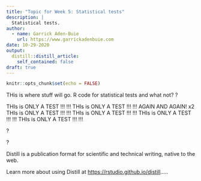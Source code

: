 ```yaml
---
title: "Topic for Week 5: Statistical tests"
description: |
  Statistical tests.
author:
  - name: Garrick Aden-Buie
    url: https://www.garrickadenbuie.com
date: 10-29-2020
output:
  distill::distill_article:
    self_contained: false
draft: true
---
```


```r
knitr::opts_chunk$set(echo = FALSE)
```

THis is where stuff will go.
R code for statistical tests and what not? ? 

THIs is ONLY A TEST !!! !!!
THIs is ONLY A TEST !!! !!!
AGAIN AND AGAIN! x2
THIs is ONLY A TEST !!! !!!
THIs is ONLY A TEST !!! !!!
THIs is ONLY A TEST !!! !!!
THIs is ONLY A TEST !!! !!!


? 

? 

Distill is a publication format for scientific and technical writing, native to the web.

Learn more about using Distill at <https://rstudio.github.io/distill>.....

